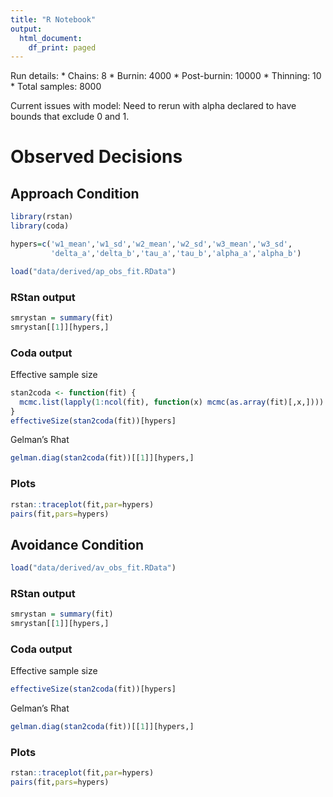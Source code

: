 ```yaml
---
title: "R Notebook"
output:
  html_document:
    df_print: paged
---
```


Run details: 
* Chains: 8
* Burnin: 4000
* Post-burnin: 10000
* Thinning: 10
* Total samples: 8000

Current issues with model:
Need to rerun with alpha declared to have bounds that exclude 0 and 1.


# Observed Decisions

## Approach Condition

```r
library(rstan)
library(coda)

hypers=c('w1_mean','w1_sd','w2_mean','w2_sd','w3_mean','w3_sd',
         'delta_a','delta_b','tau_a','tau_b','alpha_a','alpha_b')

load("data/derived/ap_obs_fit.RData")
```

### RStan output

```r
smrystan = summary(fit)
smrystan[[1]][hypers,]
```

### Coda output

Effective sample size

```r
stan2coda <- function(fit) {
  mcmc.list(lapply(1:ncol(fit), function(x) mcmc(as.array(fit)[,x,])))
}
effectiveSize(stan2coda(fit))[hypers]
```

Gelman's Rhat

```r
gelman.diag(stan2coda(fit))[[1]][hypers,]
```

### Plots

```r
rstan::traceplot(fit,par=hypers)
pairs(fit,pars=hypers)
```

## Avoidance Condition

```r
load("data/derived/av_obs_fit.RData")
```

### RStan output

```r
smrystan = summary(fit)
smrystan[[1]][hypers,]
```

### Coda output

Effective sample size
```r
effectiveSize(stan2coda(fit))[hypers]
```

Gelman's Rhat

```r
gelman.diag(stan2coda(fit))[[1]][hypers,]
```

### Plots

```r
rstan::traceplot(fit,par=hypers)
pairs(fit,pars=hypers)
```
